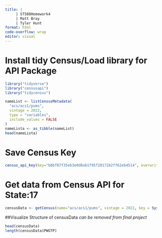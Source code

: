 ```yaml
---
title: | 
     | ST588Homework4
     | Matt Bray
     | Tyler Hunt
format: html
code-overflow: wrap
editor: visual
---
```


# Install tidy Census/Load library for API Package

```r
library("tidyverse")
library("censusapi")
library("tidycensus")
```


```r
nameList <- listCensusMetadata(
  "acs/acs1/pums",
  vintage = 2022,
  type = "variables",
  include_values = FALSE
)
nameLista <- as_tibble(nameList)
head(nameLista) 
```

# Save Census Key

```r
census_api_key(key="b8bf07f35eb3e0d8ab1f95f20172b2ff62eb4514", overwrite = TRUE, install = TRUE)
```

# Get data from Census API for State:17

```r
censusData <- getCensus(name="acs/acs1/pums", vintage = 2022, key = Sys.getenv("CENSUS_API_KEY") , vars = c("PWGTP", "AGEP", "GASP", "GRPIP", "JWAP", "JWDP", "JWMNP"), regionin="state:17")
```

##Visualize Structure of censusData *can be removed from final project*
```r
head(censusData)
length(censusData$PWGTP)
```

